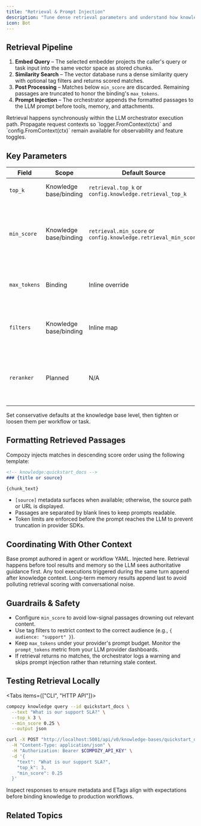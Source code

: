 ```yaml
---
title: "Retrieval & Prompt Injection"
description: "Tune dense retrieval parameters and understand how knowledge context reaches your LLM prompts."
icon: Bot
---
```



## Retrieval Pipeline

1. **Embed Query** – The selected embedder projects the caller's query or task input into the same vector space as stored chunks.
2. **Similarity Search** – The vector database runs a dense similarity query with optional tag filters and returns scored matches.
3. **Post Processing** – Matches below `min_score` are discarded. Remaining passages are truncated to honor the binding's `max_tokens`.
4. **Prompt Injection** – The orchestrator appends the formatted passages to the LLM prompt before tools, memory, and attachments.

<Callout type="info">
Retrieval happens synchronously within the LLM orchestrator execution path. Propagate request contexts so `logger.FromContext(ctx)` and `config.FromContext(ctx)` remain available for observability and feature toggles.
</Callout>

## Key Parameters

| Field           | Scope                | Default Source                 | Purpose                                                       |
| --------------- | -------------------- | ------------------------------ | ------------------------------------------------------------- |
| `top_k`         | Knowledge base/binding | `retrieval.top_k` or `config.knowledge.retrieval_top_k` | Number of passages returned                                    |
| `min_score`     | Knowledge base/binding | `retrieval.min_score` or `config.knowledge.retrieval_min_score` | Similarity threshold (−1.0–1.0); use ≥0 when embeddings are L2-normalized |
| `max_tokens`    | Binding              | Inline override                | Upper bound on tokens injected into the prompt               |
| `filters`       | Knowledge base/binding | Inline map                     | Exact-match metadata filters (e.g., `{ tag: "policy" }`)     |
| `reranker`      | Planned              | N/A                            | Currently unavailable in the MVP; leave unset until the feature ships |

Set conservative defaults at the knowledge base level, then tighten or loosen them per workflow or task.

## Formatting Retrieved Passages

Compozy injects matches in descending score order using the following template:

```markdown
<!-- knowledge:quickstart_docs -->
### {title or source}

{chunk_text}
```

- `[source]` metadata surfaces when available; otherwise, the source path or URL is displayed.
- Passages are separated by blank lines to keep prompts readable.
- Token limits are enforced before the prompt reaches the LLM to prevent truncation in provider SDKs.

## Coordinating With Other Context

<Steps>
  <Step title="System instructions">
    Base prompt authored in agent or workflow YAML.
  </Step>
  <Step title="Knowledge context">
    Injected here. Retrieval happens before tool results and memory so the LLM sees authoritative guidance first.
  </Step>
  <Step title="Tool outputs">
    Any tool executions triggered during the same turn append after knowledge context.
  </Step>
  <Step title="Memory">
    Long-term memory results append last to avoid polluting retrieval scoring with conversational noise.
  </Step>
</Steps>

## Guardrails & Safety

- Configure `min_score` to avoid low-signal passages drowning out relevant content.
- Use tag filters to restrict context to the correct audience (e.g., `{ audience: "support" }`).
- Keep `max_tokens` under your provider's prompt budget. Monitor the `prompt_tokens` metric from your LLM provider dashboards.
- If retrieval returns no matches, the orchestrator logs a warning and skips prompt injection rather than returning stale context.

## Testing Retrieval Locally

<Tabs items={["CLI", "HTTP API"]}>
  <Tab>

  ```bash
  compozy knowledge query --id quickstart_docs \
    --text "What is our support SLA?" \
    --top_k 3 \
    --min_score 0.25 \
    --output json
  ```

  </Tab>
  <Tab>

  ```bash
  curl -X POST "http://localhost:5001/api/v0/knowledge-bases/quickstart_docs/query" \
    -H "Content-Type: application/json" \
    -H "Authorization: Bearer $COMPOZY_API_KEY" \
    -d '{
      "text": "What is our support SLA?",
      "top_k": 3,
      "min_score": 0.25
    }'
  ```

  </Tab>
</Tabs>

Inspect responses to ensure metadata and ETags align with expectations before binding knowledge to production workflows.

## Related Topics

<ReferenceCardList>
  <ReferenceCard
    title="Agents & LLM Integration"
    description="Understand where knowledge sits in the full prompt assembly pipeline."
    href="/docs/core/agents/llm-integration#knowledge-retrieval"
    icon="Workflow"
  />
  <ReferenceCard
    title="Knowledge Observability"
    description="Capture query latency and match counts for SLO tracking."
    href="/docs/core/knowledge/observability"
    icon="Activity"
  />
  <ReferenceCard
    title="CLI Knowledge Commands"
    description="List, ingest, and query knowledge bases from the CLI."
    href="/docs/cli/knowledge-commands"
    icon="Terminal"
  />
</ReferenceCardList>

